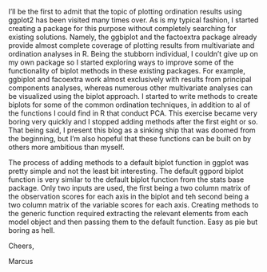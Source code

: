 <p>I'll be the first to admit that the topic of plotting ordination results using ggplot2 has been visited many times over.  As is my typical fashion, I started creating a package for this purpose without completely searching for existing solutions.  Namely, the ggbiplot and the factoextra package already provide almost complete coverage of plotting results from multivariate and ordination analyses in R.  Being the stubborn individual, I couldn't give up on my own package so I started exploring ways to improve some of the functionality of biplot methods in these existing packages.  For example, ggbiplot and facoextra work almost exclusively with results from principal components analyses, whereas numerous other multivariate analyses can be visualized using the biplot approach.  I started to write methods to create biplots for some of the common ordination techniques, in addition to al of the functions I could find in R that conduct PCA.  This exercise became very boring very quickly and I stopped adding methods after the first eight or so.  That being said, I present this blog as a sinking ship that was doomed from the beginning, but I'm also hopeful that these functions can be built on by others more ambitious than myself.</p>    

<p>The process of adding methods to a default biplot function in ggplot was pretty simple and not the least bit interesting.  The default ggpord biplot function is very similar to the default biplot function from the stats base package.  Only two inputs are used, the first being a two column matrix of the observation scores for each axis in the biplot and teh second being a two column matrix of the variable scores for each axis.  Creating methods to the generic function required extracting the relevant elements from each model object and then passing them to the default function.  Easy as pie but boring as hell.</p>



Cheers, 

Marcus